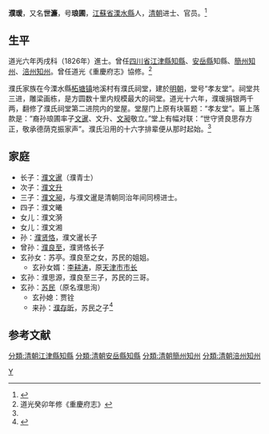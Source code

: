 '''濮瑗'''{{BD|？||？||catIdx=P濮}}，又名'''世濂'''，号'''琅圃'''，[[江蘇省|江蘇省]][[溧水縣|溧水縣]]人，[[清朝|清朝]]进士、官员。<ref name=rmw>{{Cite web |url=http://js.people.com.cn/n/2014/0526/c360308-21286467.html |title=清"濮氏宗谱"揭秘:南京村民和濮存昕是亲戚，人民网，2014-05-26 |accessdate=2016-08-28 |archive-date=2014-07-28 |archive-url=https://web.archive.org/web/20140728153538/http://js.people.com.cn/n/2014/0526/c360308-21286467.html |dead-url=no }}</ref>

==生平==
道光六年丙戌科（1826年）進士。曾任[[四川省|四川省]][[江津縣|江津縣]][[知縣|知縣]]、[[安岳縣|安岳縣]]知縣、[[簡州|簡州]][[知州|知州]]、[[涪州|涪州]][[知州|知州]]。曾任道光《重慶府志》協修。<ref>道光癸卯年修《重慶府志》</ref>

濮氏家族在今溧水縣[[柘塘镇|柘塘镇]]地溪村有濮氏祠堂，建於[[明朝|明朝]]，堂号“孝友堂”。祠堂共三进，雕梁画栋，是方圆数十里内规模最大的祠堂。道光十六年，濮瑗捐银两千两，翻修了濮氏祠堂第二进院内的堂屋。堂屋门上原有块匾题：“孝友堂”。匾上落款是：“裔孙琅圃率子[[濮文暹|文暹]]、文升、[[濮文昶|文昶]]敬立。”堂上有幅对联：“世守贤良思存方正，敬承德荫克振家声”。濮氏沿用的十六字排辈便从那时起始。<ref name=rmw/>

==家庭==
*长子：[[濮文暹|濮文暹]]（濮青士）
*次子：[[濮文升|濮文升]]
*三子：[[濮文昶|濮文昶]]，与濮文暹是清朝同治年间同榜进士。
*四子：濮文曦
*女儿：濮文漪
*女儿：濮文湘
*孙：[[濮贤恪|濮贤恪]]，濮文暹长子
*曾孙：[[濮良至|濮良至]]，濮贤恪长子
*玄孙女：苏亭。濮良至之女，苏民的姐姐。
**玄孙女婿：[[李耕涛|李耕涛]]，原[[天津市市长|天津市市长]]
*玄孙：濮思源，濮良至三子，苏民的三哥。
*玄孙：[[苏民|苏民]]（原名濮思洵）
**玄孙媳：贾铨
**来孙：[[濮存昕|濮存昕]]，苏民之子<ref name=zxw>{{Cite web |url=http://www.chinanews.com/cul/2011/09-30/3365273.shtml |title=苏民:从没想过让濮存昕演戏 培养这样儿子不自豪，中国新闻网，2011-09-30 |accessdate=2016-08-28 |archive-date=2016-08-29 |archive-url=https://web.archive.org/web/20160829003052/http://www.chinanews.com/cul/2011/09-30/3365273.shtml |dead-url=no }}</ref>

==参考文献==
{{Reflist}}

{{道光六年丙戌科殿试金榜}}
{{DEFAULTSORT:P濮}}
[[分類:清朝江津縣知縣|分類:清朝江津縣知縣]]
[[分類:清朝安岳縣知縣|分類:清朝安岳縣知縣]]
[[分類:清朝簡州知州|分類:清朝簡州知州]]
[[分類:清朝涪州知州|分類:清朝涪州知州]]
[[Category:溧水濮氏|Y]]